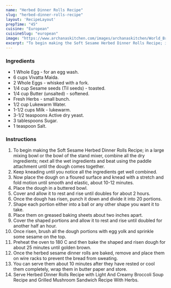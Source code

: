 ---
name: "Herbed Dinner Rolls Recipe"
slug: "herbed-dinner-rolls-recipe"
layout: 'RecipeLayout'
prepTime: "45"
cuisine: "European"
cuisineSlug: "european"
image: "https://www.archanaskitchen.com/images/archanaskitchen/World_Breads/Soft_Sesame_Herbed_Dinner_Rolls_Breads_Recipe-1.jpg"
excerpt: "To begin making the Soft Sesame Herbed Dinner Rolls Recipe; in a large mixing bowl or the bowl of the stand mixer, combine all the dry ingredients; next all the wet ingredients and beat using the paddle attachment until the dough comes together"
---

### Ingredients

- 1 Whole Egg - for an egg wash.
- 6 cups Vivatta Maida.
- 2 Whole Eggs - whisked with a fork.
- 1/4 cup Sesame seeds (Til seeds) - toasted.
- 1/4 cup Butter (unsalted) - softened.
- Fresh Herbs - small bunch.
- 1/2 cup Lukewarm Water.
- 1-1/2 cups Milk - lukewarm.
- 3-1/2 teaspoons Active dry yeast.
- 3 tablespoons Sugar.
- 1 teaspoon Salt.

### Instructions

1. To begin making the Soft Sesame Herbed Dinner Rolls Recipe; in a large mixing bowl or the bowl of the stand mixer, combine all the dry ingredients; next all the wet ingredients and beat using the paddle attachment until the dough comes together.
1. Keep kneading until you notice all the ingredients get well combined.
1. Now place the dough on a floured surface and knead with a stretch and fold motion until smooth and elastic, about 10-12 minutes.
1. Place the dough in a buttered bowl.
1. Cover and allow it to rest and rise until doubles for about 2 hours.
1. Once the dough has risen, punch it down and divide it into 20 portions.
1. Shape each portion either into a ball or any other shape you want it to take.
1. Place them on greased baking sheets about two inches apart.
1. Cover the shaped portions and allow it to rest and rise until doubled for another half an hour.
1. Once risen, brush all the dough portions with egg yolk and sprinkle some sesame on the top.
1. Preheat the oven to 180 C and then bake the shaped and risen dough for about 25 minutes until golden brown.
1. Once the herbed sesame dinner rolls are baked, remove and place them on wire racks to prevent the bread from sweating.
1. You can serve them about 10 minutes after they have rested or cool them completely, wrap them in butter paper and store.
1. Serve Herbed Dinner Rolls Recipe with Light And Creamy Broccoli Soup Recipe and Grilled Mushroom Sandwich Recipe With Herbs.
